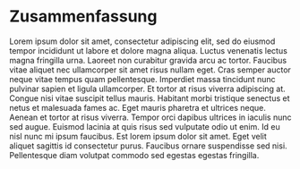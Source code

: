 # Zusammenfassung {#zusammenfassung}

Lorem ipsum dolor sit amet, consectetur adipiscing elit, sed do eiusmod tempor incididunt ut labore et dolore magna aliqua. Luctus venenatis lectus magna fringilla urna. Laoreet non curabitur gravida arcu ac tortor. Faucibus vitae aliquet nec ullamcorper sit amet risus nullam eget. Cras semper auctor neque vitae tempus quam pellentesque. Imperdiet massa tincidunt nunc pulvinar sapien et ligula ullamcorper. Et tortor at risus viverra adipiscing at. Congue nisi vitae suscipit tellus mauris. Habitant morbi tristique senectus et netus et malesuada fames ac. Eget mauris pharetra et ultrices neque. Aenean et tortor at risus viverra. Tempor orci dapibus ultrices in iaculis nunc sed augue. Euismod lacinia at quis risus sed vulputate odio ut enim. Id eu nisl nunc mi ipsum faucibus. Est lorem ipsum dolor sit amet. Eget velit aliquet sagittis id consectetur purus. Faucibus ornare suspendisse sed nisi. Pellentesque diam volutpat commodo sed egestas egestas fringilla.